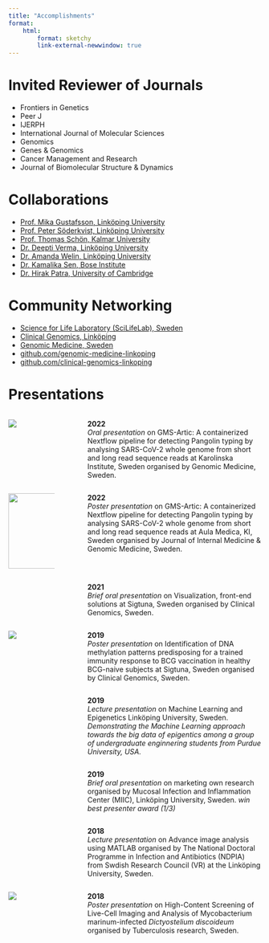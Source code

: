 ```yaml
---
title: "Accomplishments"
format:
    html:
        format: sketchy
        link-external-newwindow: true
---
```


# Invited Reviewer of Journals
 - Frontiers in Genetics
 - Peer J
 - IJERPH
 - International Journal of Molecular Sciences
 - Genomics
 - Genes & Genomics
 - Cancer Management and Research
 - Journal of Biomolecular Structure & Dynamics

# Collaborations
 - [Prof. Mika Gustafsson, Linköping University](https://liu.se/medarbetare/mikgu75){.external target="_blank"}
 - [Prof. Peter Söderkvist, Linköping University](https://liu.se/medarbetare/petso43){.external target="_blank"}
 - [Prof. Thomas Schön, Kalmar University](https://liu.se/medarbetare/thosc49){.external target="_blank"}
 - [Dr. Deepti Verma,  Linköping University](https://liu.se/medarbetare/deeve22){.external target="_blank"}
 - [Dr. Amanda Welin, Linköping University](https://liu.se/en/employee/amawe34){.external target="_blank"}
 - [Dr. Kamalika Sen, Bose Institute](http://www.jcbose.ac.in/research-scientist-details/kamalika-sen){.external target="_blank"}
 - [Dr. Hirak Patra, University of Cambridge](https://www.ceb.cam.ac.uk/news/dr-hirak-patra-join-ucl-associate-professor){.external target="_blank"}

# Community Networking
 - [Science for Life Laboratory (SciLifeLab), Sweden](https://www.scilifelab.se){.external target="_blank"}
 - [Clinical Genomics, Linköping](https://www.scilifelab.se/units/clinical-genomics-linkoping/){.external target="_blank"}
 - [Genomic Medicine, Sweden](https://genomicmedicine.se/en/){.external target="_blank"}
 - [github.com/genomic-medicine-linkoping](https://github.com/genomic-medicine-linkoping){.external target="_blank"}
 - [github.com/clinical-genomics-linkoping](https://github.com/clinical-genomics-linkoping){.external target="_blank"}

# Presentations
:::: {.columns}

::: {.column width="20%"}

[![](pics/GMSmicro.png)](http://gmsartic.netlify.app){.external target="_blank"}
:::

::: {.column width="5%"}
:::

::: {.column width="75%"}
**2022** \
*Oral presentation* on <span class="word">GMS-Artic: A containerized Nextflow pipeline for detecting Pangolin typing by analysing SARS-CoV-2 whole genome from short and long read sequence reads</span> at Karolinska Institute, Sweden organised by Genomic Medicine, Sweden.
:::

::::

:::: {.columns}

::: {.column width="20%"}

![](pics/JyotirmoyPoster_JIM2022.png){ width="150px" height="150px"}
:::

::: {.column width="5%"}
:::

::: {.column width="75%"}
**2022** \
*Poster presentation* on <span class="word">GMS-Artic: A containerized Nextflow pipeline for detecting Pangolin typing by analysing SARS-CoV-2 whole genome from short and long read sequence reads</span> at Aula Medica, KI, Sweden organised by Journal of Internal Medicine & Genomic Medicine, Sweden.
:::

::::

:::: {.columns}

::: {.column width="20%"}
:::

::: {.column width="5%"}
:::

::: {.column width="75%"}
**2021** \
*Brief oral presentation* on <span class="word">Visualization, front-end solutions</span> at Sigtuna, Sweden organised by Clinical Genomics, Sweden.
:::

::::

:::: {.columns}

::: {.column width="20%"}
![](pics/JyotirmoyPoster_small.jpg)
:::

::: {.column width="5%"}
:::

::: {.column width="75%"}
**2019** \
*Poster presentation* on <span class="word">Identification of DNA methylation patterns predisposing for a trained immunity response to BCG vaccination in healthy BCG-naive subjects</span> at Sigtuna, Sweden organised by Clinical Genomics, Sweden.
:::

::::

:::: {.columns}

::: {.column width="20%"}
:::

::: {.column width="5%"}
:::

::: {.column width="75%"}
**2019** \
*Lecture presentation* on <span class="word">Machine Learning and Epigenetics</span> Linköping University, Sweden.
*Demonstrating the Machine Learning approach towards the big data of epigentics among a group of undergraduate enginnering students from Purdue University, USA.*
:::

::::

:::: {.columns}

::: {.column width="20%"}
:::

::: {.column width="5%"}
:::

::: {.column width="75%"}
**2019** \
*Brief oral presentation* on <span class="word">marketing own research</span> organised by Mucosal Infection and Inflammation Center (MIIC), Linköping University, Sweden.
*win best presenter award (1/3)*
:::

::::

:::: {.columns}

::: {.column width="20%"}
:::

::: {.column width="5%"}
:::

::: {.column width="75%"}
**2018** \
*Lecture presentation* on <span class="word">Advance image analysis using MATLAB</span> organised by The National Doctoral Programme in Infection and Antibiotics (NDPIA) from Swdish Research Council (VR) at the Linköping University, Sweden.
:::

::::

:::: {.columns}

::: {.column width="20%"}
![](pics/HansiPoster.jpg)
:::

::: {.column width="5%"}
:::

::: {.column width="75%"}
**2018** \
*Poster presentation* on <span class="word">High-Content Screening of Live-Cell Imaging and Analysis of Mycobacterium
marinum-infected *Dictyostelium discoideum*</span> organised by Tuberculosis research, Sweden.
:::

::::